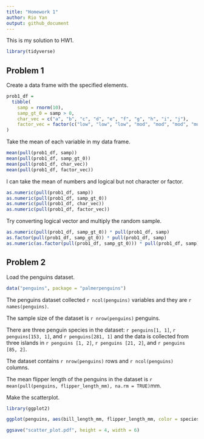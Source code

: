 ```yaml
---
title: "Homework 1"
author: Rio Yan
output: github_document
---
```


This is my solution to HW1. 

```r
library(tidyverse)
```


## Problem 1

Create a data frame with the specified elements.

```r
prob1_df = 
  tibble(
    samp = rnorm(10),
    samp_gt_0 = samp > 0,
    char_vec = c("a", "b", "c", "d", "e", "f", "g", "h", "i", "j"),
    factor_vec = factor(c("low", "low", "low", "mod", "mod", "mod", "mod", "high", "high", "high"))
)
```

Take the mean of each variable in my data frame.

```r
mean(pull(prob1_df, samp))
mean(pull(prob1_df, samp_gt_0))
mean(pull(prob1_df, char_vec))
mean(pull(prob1_df, factor_vec))
```

I can take the mean of numbers and logical but not character or factor.

```r
as.numeric(pull(prob1_df, samp))
as.numeric(pull(prob1_df, samp_gt_0))
as.numeric(pull(prob1_df, char_vec))
as.numeric(pull(prob1_df, factor_vec))
```

Try converting logical vector and multiply the random sample.
```r
as.numeric(pull(prob1_df, samp_gt_0)) * pull(prob1_df, samp)
as.factor(pull(prob1_df, samp_gt_0)) * pull(prob1_df, samp)
as.numeric(as.factor(pull(prob1_df, samp_gt_0))) * pull(prob1_df, samp)
```


## Problem 2

Load the penguins dataset.

```r
data("penguins", package = "palmerpenguins")
```

The penguins dataset collected `r ncol(penguins) ` variables and they are `r names(penguins)`.

The sample size of the dataset is `r nrow(penguins)` penguins.

There are three penguin species in the dataset: `r penguins[1, 1]`, `r penguins[153, 1]`, and `r penguins[281, 1]` and the data is collected from three islands in `r penguins [1, 2]`, `r penguins [21, 2]`, and `r penguins [85, 2]`.

The dataset contains `r nrow(penguins)` rows and `r ncol(penguins)` columns.

The mean flipper length of the penguins in the dataset is `r mean(pull(penguins, flipper_length_mm), na.rm = TRUE)`mm.



Make the scatterplot.

```r
library(ggplot2)

ggplot(penguins, aes(bill_length_mm, flipper_length_mm, color = species)) + geom_point()

ggsave("scatter_plot.pdf", height = 4, width = 6)

```

